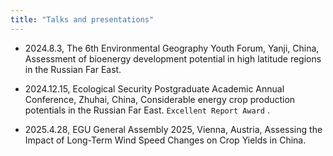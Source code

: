 ```yaml
---
title: "Talks and presentations"
---
```


-   2024.8.3, The 6th Environmental Geography Youth Forum, Yanji, China, Assessment of bioenergy development potential in high latitude regions in the Russian Far East.

-   2024.12.15, Ecological Security Postgraduate Academic Annual Conference, Zhuhai, China, Considerable energy crop production potentials in the Russian Far East. `Excellent Report Award` .\
    <!--# NEWs: 聚焦生态安全前沿，携手共促学术发展 —— 北京师范大学国安院生态安全研究生学术年会圆满举行 -->

-   2025.4.28, EGU General Assembly 2025, Vienna, Austria, Assessing the Impact of Long-Term Wind Speed Changes on Crop Yields in China.
